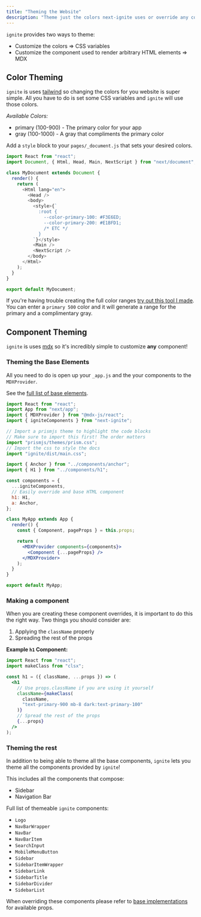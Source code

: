 ```yaml
---
title: "Theming the Website"
description: "Theme just the colors next-ignite uses or override any component in the UI"
---
```


`ignite` provides two ways to theme:

- Customize the colors => CSS variables
- Customize the component used to render arbitrary HTML elements => MDX

## Color Theming

`ignite` is uses [tailwind](https://tailwindcss.com/) so changing the colors for you website is super simple.
All you have to do is set some CSS variables and `ignite` will use those colors.

_Available Colors:_

- primary (100-900) - The primary color for your app
- gray (100-1000) - A gray that compliments the primary color

Add a `style` block to your `pages/_document.js` that sets your desired colors.

```js
import React from "react";
import Document, { Html, Head, Main, NextScript } from "next/document";

class MyDocument extends Document {
  render() {
    return (
      <Html lang="en">
        <Head />
        <body>
          <style>{`
            :root {
              --color-primary-100: #F3E6ED;
              --color-primary-200: #E1BFD1;
              /* ETC */
            }
          `}</style>
          <Main />
          <NextScript />
        </body>
      </Html>
    );
  }
}

export default MyDocument;
```

If you're having trouble creating the full color ranges [try out this tool I made](https://hipstersmoothie.github.io/color-palette/).
You can enter a `primary 500` color and it will generate a range for the primary and a complimentary gray.

## Component Theming

`ignite` is uses [mdx](https://github.com/mdx-js/mdx) so it's incredibly simple to customize **any** component!

### Theming the Base Elements

All you need to do is open up your `_app.js` and the your components to the `MDXProvider`.

See the [full list of base elements](../features/markdown-components).

```jsx
import React from "react";
import App from "next/app";
import { MDXProvider } from "@mdx-js/react";
import { igniteComponents } from "next-ignite";

// Import a prismjs theme to highlight the code blocks
// Make sure to import this first! The order matters
import "prismjs/themes/prism.css";
// Import the css to style the docs
import "ignite/dist/main.css";

import { Anchor } from "../components/anchor";
import { H1 } from "../components/h1";

const components = {
  ...igniteComponents,
  // Easily override and base HTML component
  h1: H1,
  a: Anchor,
};

class MyApp extends App {
  render() {
    const { Component, pageProps } = this.props;

    return (
      <MDXProvider components={components}>
        <Component {...pageProps} />
      </MDXProvider>
    );
  }
}

export default MyApp;
```

### Making a component

When you are creating these component overrides, it is important to do this the right way.
Two things you should consider are:

1. Applying the `className` properly
2. Spreading the rest of the props

**Example `h1` Component:**

```jsx
import React from "react";
import makeClass from "clsx";

const h1 = ({ className, ...props }) => (
  <h1
    // Use props.className if you are using it yourself
    className={makeClass(
      className,
      "text-primary-900 mb-8 dark:text-primary-100"
    )}
    // Spread the rest of the props
    {...props}
  />
);
```

### Theming the rest

In addition to being able to theme all the base components, `ignite` lets you theme all the components provided by `ignite`!

This includes all the components that compose:

- Sidebar
- Navigation Bar

Full list of themeable `ignite` components:

- `Logo`
- `NavBarWrapper`
- `NavBar`
- `NavBarItem`
- `SearchInput`
- `MobileMenuButton`
- `Sidebar`
- `SidebarItemWrapper`
- `SidebarLink`
- `SidebarTitle`
- `SidebarDivider`
- `SidebarList`

When overriding these components please refer to [base implementations]() for available props.
